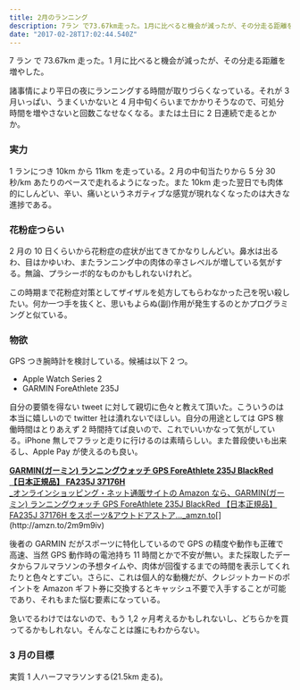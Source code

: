 ```yaml
---
title: 2月のランニング
description: 7ラン で73.67km走った。1月に比べると機会が減ったが、その分走る距離を増やした。
date: "2017-02-28T17:02:44.540Z"
---
```


7 ラン で 73.67km 走った。1 月に比べると機会が減ったが、その分走る距離を増やした。

諸事情により平日の夜にランニングする時間が取りづらくなっている。それが 3 月いっぱい、うまくいかないと 4 月中旬くらいまでかかりそうなので、可処分時間を増やさないと回数こなせなくなる。または土日に 2 日連続で走るとかか。

### 実力

1 ランにつき 10km から 11km を走っている。2 月の中旬当たりから 5 分 30 秒/km あたりのペースで走れるようになった。また 10km 走った翌日でも肉体的にしんどい、辛い、痛いというネガティブな感覚が現れなくなったのは大きな進捗である。

### 花粉症つらい

2 月の 10 日くらいから花粉症の症状が出てきてかなりしんどい。鼻水は出るわ、目はかゆいわ、またランニング中の肉体の辛さレベルが増している気がする。無論、プラシーボ的なものかもしれないけれど。

この時期まで花粉症対策としてザイザルを処方してもらわなかった己を呪い殺したい。何か一つ手を抜くと、思いもよらぬ(副)作用が発生するのとかプログラミングと似ている。

### 物欲

GPS つき腕時計を検討している。候補は以下 2 つ。

- Apple Watch Series 2
- GARMIN ForeAthlete 235J

自分の要領を得ない tweet に対して親切に色々と教えて頂いた。こういうのは本当に嬉しいので twitter 社は潰れないでほしい。自分の用途としては GPS 稼働時間はとりあえず 2 時間持てば良いので、これでいいかなって気がしている。iPhone 無しでフラッと走りに行けるのは素晴らしい。また普段使いも出来るし、Apple Pay が使えるのも良い。

[**GARMIN(ガーミン) ランニングウォッチ GPS ForeAthlete 235J BlackRed 【日本正規品】 FA235J 37176H**  
\_オンラインショッピング・ネット通販サイトの Amazon なら、GARMIN(ガーミン) ランニングウォッチ GPS ForeAthlete 235J BlackRed 【日本正規品】 FA235J 37176H をスポーツ&アウトドアストア…\_amzn.to](http://amzn.to/2m9m9iv "http://amzn.to/2m9m9iv")[](http://amzn.to/2m9m9iv)

後者の GARMIN だがスポーツに特化しているので GPS の精度や動作も正確で高速、当然 GPS 動作時の電池持ち 11 時間とかで不安が無い。また採取したデータからフルマラソンの予想タイムや、肉体が回復するまでの時間を表示してくれたりと色々とすごい。さらに、これは個人的な動機だが、クレジットカードのポイントを Amazon ギフト券に交換するとキャッシュ不要で入手することが可能であり、それもまた悩む要素になっている。

急いでるわけではないので、もう 1,2 ヶ月考えるかもしれないし、どちらかを買ってるかもしれない。そんなことは誰にもわからない。

### 3 月の目標

実質 1 人ハーフマラソンする(21.5km 走る)。
